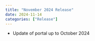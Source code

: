 ```yaml
---
title: "November 2024 Release"
date: 2024-11-14
categories: ["Release"]
---
```


<script src="/rmarkdown-libs/header-attrs/header-attrs.js"></script>


<ul>
<li>Update of portal up to October 2024</li>
</ul>
